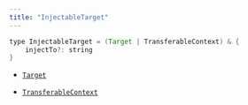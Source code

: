 ```yaml
---
title: "InjectableTarget"
---
```


```java
type InjectableTarget = (Target | TransferableContext) & {
	injectTo?: string
}
```

* [`Target`](https://docs.apps.dapplets.org/docs/api/target)

* [`TransferableContext`](https://docs.apps.dapplets.org/docs/api/transferable-context)